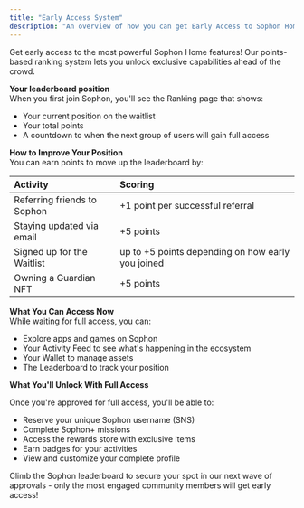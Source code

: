 ```yaml
---
title: "Early Access System"
description: "An overview of how you can get Early Access to Sophon Home"
---
```


Get early access to the most powerful Sophon Home features\! Our points-based ranking system lets you unlock exclusive capabilities ahead of the crowd.

**Your leaderboard position**\
When you first join Sophon, you'll see the Ranking page that shows:

- Your current position on the waitlist
- Your total points
- A countdown to when the next group of users will gain full access

**How to Improve Your Position**\
You can earn points to move up the leaderboard by:

| Activity                    | Scoring                                            |
| :-------------------------- | :------------------------------------------------- |
| Referring friends to Sophon | \+1 point per successful referral                  |
| Staying updated via email   | \+5 points                                         |
| Signed up for the Waitlist  | up to \+5 points depending on how early you joined |
| Owning a Guardian NFT       | \+5 points                                         |

**What You Can Access Now**\
While waiting for full access, you can:

- Explore apps and games on Sophon
- Your Activity Feed to see what's happening in the ecosystem
- Your Wallet to manage assets
- The Leaderboard to track your position

**What You'll Unlock With Full Access**

Once you're approved for full access, you'll be able to:

- Reserve your unique Sophon username (SNS)
- Complete Sophon\+ missions
- Access the rewards store with exclusive items
- Earn badges for your activities
- View and customize your complete profile

Climb the Sophon leaderboard to secure your spot in our next wave of approvals - only the most engaged community members will get early access\!